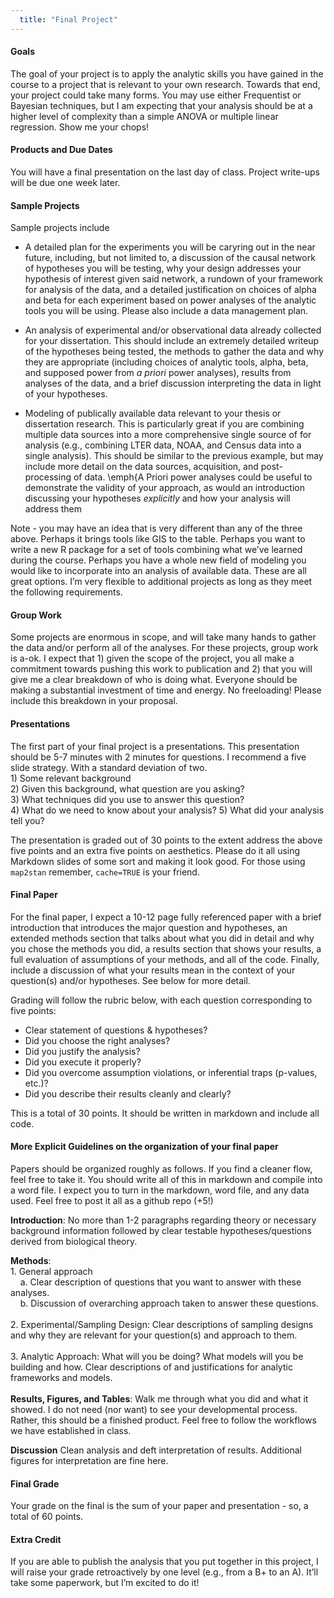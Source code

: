 ```yaml
---
  title: "Final Project"
---
```


#### Goals
The goal of your project is to apply the analytic skills you have gained in the course to a project that is relevant to your own research. Towards that end, your project could take many forms. You may use either Frequentist or Bayesian techniques, but I am expecting that your analysis should be at a higher level of complexity than a simple ANOVA or multiple linear regression. Show me your chops!

#### Products and Due Dates  
You will have a final presentation on the last day of class. Project write-ups will be due one week later.


#### Sample Projects  

Sample projects include

* A detailed plan for the experiments you will be caryring out in the near future, including, but not limited to, a discussion of the causal network of hypotheses you will be testing, why your design addresses your hypothesis of interest given said network, a rundown of your framework for analysis of the data, and a detailed justification on choices of alpha and beta for each experiment based on power analyses of the analytic tools you will be using. Please also include a data management plan.  

* An analysis of experimental and/or observational data already collected for your dissertation. This should include an extremely detailed writeup of the hypotheses being tested, the methods to gather the data and why they are appropriate (including choices of analytic tools, alpha, beta, and supposed power from _a priori_ power analyses), results from analyses of the data, and a brief discussion interpreting the data in light of your hypotheses. 
  
* Modeling of publically available data relevant to your thesis or dissertation research. This is particularly great if you are combining multiple data sources into a more comprehensive single source of for analysis (e.g., combining LTER data, NOAA, and Census data into a single analysis). This should be similar to the previous example, but may include more detail on the data sources, acquisition, and post-processing of data. \emph{A Priori   power analyses could be useful to demonstrate the validity of your approach, as would an introduction discussing your hypotheses _explicitly_ and how your analysis will address them   


Note - you may have an idea that is very different than any of the three above. Perhaps it brings tools like GIS to the table. Perhaps you want to write a new R package for a set of tools combining what we've learned during the course. Perhaps you have a whole new field of modeling you would like to incorporate into an analysis of available data. These are all great options. I'm very flexible to additional projects as long as they meet the following requirements.

#### Group Work  
Some projects are enormous in scope, and will take many hands to gather the data and/or perform all of the analyses. For these projects, group work is a-ok. I expect that 1) given the scope of the project, you all make a commitment towards pushing this work to publication and 2) that you will give me a clear breakdown of who is doing what. Everyone should be making a substantial investment of time and energy. No freeloading! Please include this breakdown in your proposal.

#### Presentations

The first part of your final project is a presentations. This presentation should be 5-7 minutes with 2 minutes for questions. I recommend a five slide strategy. With a standard deviation of two.  
1) Some relevant background  
2) Given this background, what question are you asking?  
3) What techniques did you use to answer this question?  
4) What do we need to know about your analysis?
5) What did your analysis tell you?  

The presentation is graded out of 30 points to the extent address the above five points and an extra five points on aesthetics. Please do it all using Markdown slides of some sort and making it look good. For those using `map2stan` remember, `cache=TRUE` is your friend.

#### Final Paper

For the final paper, I expect a 10-12 page fully referenced paper with a brief introduction that introduces the major question and hypotheses, an extended methods section that talks about what you did in detail and why you chose the methods you did, a results section that  shows your results, a full evaluation of assumptions of your methods, and all of the code. Finally, include a discussion of what your results mean in the context of your question(s) and/or hypotheses. See below for more detail.

Grading will follow the rubric below, with each question corresponding to five points:

- Clear statement of questions & hypotheses?
- Did you choose the right analyses?
- Did you justify the analysis?
- Did you execute it properly?
- Did you overcome assumption violations, or inferential traps (p-values, etc.)?
- Did you describe their results cleanly and clearly?

This is a total of 30 points. It should be written in markdown and include all code. 

#### More Explicit Guidelines on the organization of your final paper
Papers should be organized roughly as follows. If you find a cleaner flow, feel free to take it. You should write all of this in markdown and compile into a word file. I expect you to turn in the markdown, word file, and any data used. Feel free to post it all as a github repo (+5!)

**Introduction**: No more than 1-2 paragraphs regarding theory or necessary background information followed by clear testable hypotheses/questions derived from biological theory.  

**Methods**:  
1. General approach  
&nbsp; &nbsp; a. Clear description of questions that you want to answer with these analyses.  
&nbsp; &nbsp; b. Discussion of overarching approach taken to answer these questions.  
\
2. Experimental/Sampling Design: Clear descriptions of sampling designs and why they are relevant for your question(s) and approach to them.  
\
3. Analytic Approach: What will you be doing? What models will you be building and how. Clear descriptions of and justifications for analytic frameworks and models.  
\
**Results, Figures, and Tables**: Walk me through what you did and what it showed. I do not need (nor want) to see your developmental process. Rather, this should be a finished product. Feel free to follow the workflows we have established in class.

**Discussion** Clean analysis and deft interpretation of results.  Additional figures for interpretation are fine here.  

#### Final Grade

Your grade on the final is the sum of your paper and presentation - so, a total of 60 points.


#### Extra Credit
If you are able to publish the analysis that you put together in this project, I will raise your grade retroactively by one level (e.g., from a B+ to an A). It'll take some paperwork, but I'm excited to do it!
